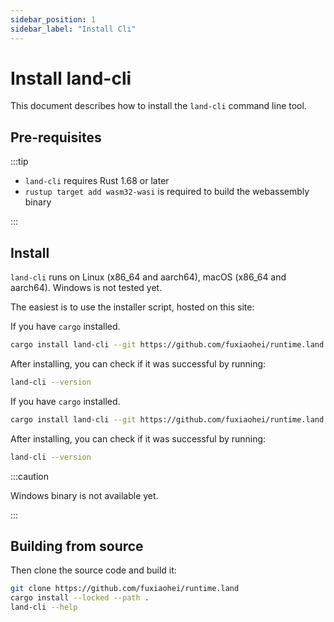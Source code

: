 ```yaml
---
sidebar_position: 1
sidebar_label: "Install Cli"
---
```



# Install land-cli

This document describes how to install the `land-cli` command line tool.

## Pre-requisites

:::tip

- `land-cli` requires Rust 1.68 or later
- `rustup target add wasm32-wasi` is required to build the webassembly binary

:::

## Install

`land-cli` runs on Linux (x86_64 and aarch64), macOS (x86_64 and aarch64). Windows is not tested yet.

<Tabs>
  <TabItem value="linux" label="Linux" default>
<p>The easiest is to use the installer script, hosted on this site:</p>

If you have `cargo` installed.

```bash
cargo install land-cli --git https://github.com/fuxiaohei/runtime.land
```

After installing, you can check if it was successful by running:

```bash
land-cli --version
```

  </TabItem>
  <TabItem value="macos" label="MacOS">

If you have `cargo` installed.

```bash
cargo install land-cli --git https://github.com/fuxiaohei/runtime.land
```

After installing, you can check if it was successful by running:

```bash
land-cli --version
```

  </TabItem>
  <TabItem value="windows" label="Windows">

:::caution

Windows binary is not available yet.

:::

  </TabItem>
</Tabs>


## Building from source

Then clone the source code and build it:

```bash
git clone https://github.com/fuxiaohei/runtime.land
cargo install --locked --path .
land-cli --help
```
